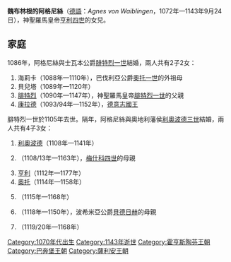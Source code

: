 {{Infobox royalty
| name        = 魏布林根的阿格尼絲
| image       = Markgraefin Agnes.JPG
| birth_date  = 1072年
| death_date  = {{Death date and age|df=yes|1143|9|24|1072}}
| death_place = [[克洛斯特新堡|克洛斯特新堡]]
| house       = [[薩利安王朝|薩利安王朝]]
| father      = [[亨利四世_(神聖羅馬帝國)|亨利四世]]
| mother      = [[薩伏依的貝兒塔|薩伏依的貝兒塔]]
}}

'''魏布林根的阿格尼絲'''（[[德語|德語]]：''Agnes von Waiblingen''，1072年—1143年9月24日），神聖羅馬皇帝[[亨利四世_(神聖羅馬帝國)|亨利四世]]的女兒。

== 家庭 ==
1086年，阿格尼絲與士瓦本公爵[[腓特烈一世_(士瓦本)|腓特烈一世]]結婚，兩人共有2子2女：
# 海莉卡（1088年—1110年），巴伐利亞公爵[[奧托一世_(維特爾斯巴赫)|奧托一世]]的外祖母
# 貝兒塔（1089年—1120年）
# [[腓特烈二世_(士瓦本)|腓特烈]]（1090年—1147年），神聖羅馬皇帝[[腓特烈一世_(神聖羅馬帝國)|腓特烈一世]]的父親
# [[康拉德三世_(德意志)|康拉德]]（1093/94年—1152年），[[德國君主列表|德意志國王]]

腓特烈一世於1105年去世。隔年，阿格尼絲與奧地利藩侯[[利奧波德三世_(奧地利)|利奧波德三世]]結婚，兩人共有4子3女：
# [[利奧波德四世_(奧地利)|利奧波德]]（1108年—1141年）
# {{le|巴本堡的阿格尼絲|Agnes of Babenberg|阿格尼絲}}（1108/13年—1163年），[[梅什科四世|梅什科四世]]的母親
# [[亨利二世_(奧地利)|亨利]]（1112年—1177年）
# [[弗萊辛的奧托|奧托]]（1114年—1158年）
# {{le|康拉德四世 (巴本堡)|Conrad of Babenberg|康拉德}}（1115年—1168年）
# {{le|巴本堡的格特魯德|Gertrude of Babenberg, Duchess of Bohemia|格特魯德}}（1118年—1150年），波希米亞公爵[[貝德日赫|貝德日赫]]的母親
# {{le|巴本堡的尤塔|Judith of Babenberg|尤塔}}（1119/20年—1168年）

[[Category:1070年代出生|Category:1070年代出生]]
[[Category:1143年逝世|Category:1143年逝世]]
[[Category:霍亨斯陶芬王朝|Category:霍亨斯陶芬王朝]]
[[Category:巴奔堡王朝|Category:巴奔堡王朝]]
[[Category:薩利安王朝|Category:薩利安王朝]]
